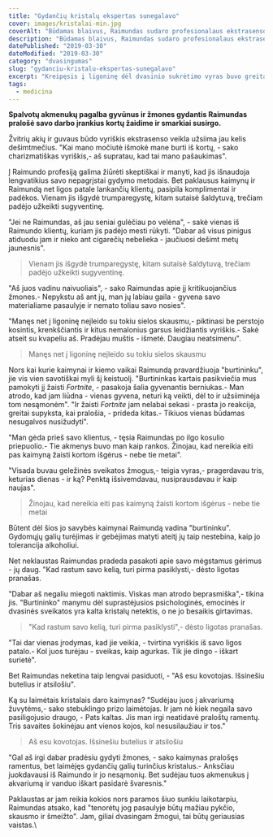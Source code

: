 ```yaml
---
title: "Gydančių kristalų ekspertas sunegalavo"
cover: images/kristalai-min.jpg
coverAlt: "Būdamas blaivus, Raimundas sudaro profesionalaus ekstrasenso įspūdį"
description: "Būdamas blaivus, Raimundas sudaro profesionalaus ekstrasenso įspūdį"
datePublished: "2019-03-30"
dateModified: "2019-03-30"
category: "dvasingumas" 
slug: "gydanciu-kristalu-ekspertas-sunegalavo"
excerpt: "Kreipęsis į ligoninę dėl dvasinio sukrėtimo vyras buvo greitai išvytas."
tags:
  - medicina
---
```


**Spalvotų akmenukų pagalba gyvūnus ir žmones gydantis Raimundas pralošė savo darbo įrankius kortų žaidime ir smarkiai susirgo.**

Žvitrių akių ir guvaus būdo vyriškis ekstrasenso veikla užsiima jau kelis dešimtmečius. "Kai mano močiutė išmokė mane burti iš kortų, - sako charizmatiškas vyriškis,- aš supratau, kad tai mano pašaukimas".

Į Raimundo profesiją galima žiūrėti skeptiškai ir manyti, kad jis išnaudoja lengvatikius savo nepagrįstai gydymo metodais. Bet paklausus kaimynų ir Raimundą net ligos patale lankančių klientų, pasipila komplimentai ir padėkos. Vienam jis išgydė trumparegystę, kitam sutaisė šaldytuvą, trečiam padėjo užkeikti sugyventinę.

"Jei ne Raimundas, aš jau seniai gulėčiau po velėna", - sakė vienas iš Raimundo klientų, kuriam jis padėjo mesti rūkyti. "Dabar aš visus pinigus atiduodu jam ir nieko ant cigarečių nebelieka - jaučiuosi dešimt metų jaunesnis".

> Vienam jis išgydė trumparegystę, kitam sutaisė šaldytuvą, trečiam padėjo užkeikti sugyventinę.

"Aš juos vadinu naivuoliais", - sako Raimundas apie jį kritikuojančius žmones.- Nepykstu aš ant jų, man jų labiau gaila - gyvena savo materialiame pasaulyje ir nemato toliau savo nosies".

"Manęs net į ligoninę neįleido su tokiu sielos skausmu,- piktinasi be perstojo kosintis, krenkščiantis ir kitus nemalonius garsus leidžiantis vyriškis.- Sakė atseit su kvapeliu aš. Pradėjau muštis - išmetė. Daugiau neatsimenu".

> Manęs net į ligoninę neįleido su tokiu sielos skausmu

Nors kai kurie kaimynai ir kiemo vaikai Raimundą pravardžiuoja "burtininku", jie vis vien savotiškai myli šį keistuolį. "Burtininkas kartais pasikviečia mus pamokyti jį žaisti *Fortnite*, - pasakoja šalia gyvenantis berniukas.- Man atrodo, kad jam liūdna - vienas gyvena, neturi ką veikti, dėl to ir užsiiminėja tom nesąmonėm". "Ir žaisti *Fortnite* jam nelabai sekasi - prasta jo reakcija, greitai supyksta, kai pralošia, - prideda kitas.- Tikiuos vienas būdamas nesugalvos nusižudyti".

"Man gėda prieš savo klientus, - tęsia Raimundas po ilgo kosulio priepuolio.- Tie akmenys buvo man kaip rankos. Žinojau, kad nereikia eiti pas kaimyną žaisti kortom išgėrus - nebe tie metai".

"Visada buvau geležinės sveikatos žmogus,- teigia vyras,- pragerdavau tris, keturias dienas - ir ką? Penktą išsivemdavau, nusiprausdavau ir kaip naujas".

> Žinojau, kad nereikia eiti pas kaimyną žaisti kortom išgėrus - nebe tie metai

Būtent dėl šios jo savybės kaimynai Raimundą vadina "burtininku". Gydomųjų galių turėjimas ir gebėjimas matyti ateitį jų taip nestebina, kaip jo tolerancija alkoholiui.

Net neklaustas Raimundas pradeda pasakoti apie savo mėgstamus gėrimus - jų daug. "Kad rastum savo kelią, turi pirma pasiklysti,- dėsto ligotas pranašas.

"Dabar aš negaliu miegoti naktimis. Viskas man atrodo beprasmiška",- tikina jis. "Burtininko" manymu dėl suprastėjusios psichologinės, emocinės ir dvasinės sveikatos yra kalta kristalų netektis, o ne jo besaikis girtavimas.

> "Kad rastum savo kelią, turi pirma pasiklysti",- dėsto ligotas pranašas.

"Tai dar vienas įrodymas, kad jie veikia, - tvirtina vyriškis iš savo ligos patalo.- Kol juos turėjau - sveikas, kaip agurkas. Tik jie dingo - iškart surietė".

Bet Raimundas neketina taip lengvai pasiduoti, - "Aš esu kovotojas. Išsinešiu butelius ir atsilošiu".

Ką su laimėtais kristalais daro kaimynas? "Sudėjau juos į akvariumą žuvytėms,- sako stebuklingo prizo laimėtojas. Ir jam nė kiek negaila savo pasiligojusio draugo, - Pats kaltas. Jis man irgi neatidavė praloštų ramentų. Tris savaites šokinėjau ant vienos kojos, kol nesusilaužiau ir tos."

> Aš esu kovotojas. Išsinešiu butelius ir atsilošiu

"Gal aš irgi dabar pradėsiu gydyti žmones, - sako kaimynas pralošęs ramentus, bet laimėjęs gydančių galių turinčius kristalus.- Anksčiau juokdavausi iš Raimundo ir jo nesąmonių. Bet sudėjau tuos akmenukus į akvariumą ir vanduo iškart pasidarė švaresnis."

Paklaustas ar jam reikia kokios nors paramos šiuo sunkiu laikotarpiu, Raimundas atsako, kad "tenorėtų jog pasaulyje būtų mažiau pykčio, skausmo ir šmeižto". Jam, giliai dvasingam žmogui, tai būtų geriausias vaistas.\
